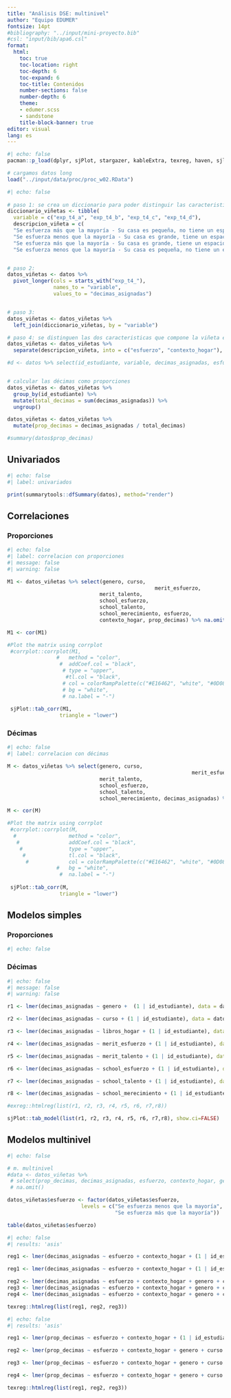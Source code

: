 ```yaml
---
title: "Análisis DSE: multinivel"
author: "Equipo EDUMER"
fontsize: 14pt
#bibliography: "../input/mini-proyecto.bib"
#csl: "input/bib/apa6.csl"
format:
  html:
    toc: true
    toc-location: right
    toc-depth: 6
    toc-expand: 6
    toc-title: Contenidos
    number-sections: false
    number-depth: 6
    theme: 
    - edumer.scss
    - sandstone
    title-block-banner: true
editor: visual
lang: es
---
```


```r
#| echo: false
pacman::p_load(dplyr, sjPlot, stargazer, kableExtra, texreg, haven, sjlabelled, ggplot2, summarytools, ggtext, ggpubr, hrbrthemes, tidyr, stringr, sjmisc, ggalluvial, shadowtext, sjmisc, lme4, Matrix)

# cargamos datos long 
load("../input/data/proc/proc_w02.RData")

```


```r
#| echo: false
 
# paso 1: se crea un diccionario para poder distinguir las caracteristicas de las viñetas
diccionario_viñetas <- tibble(
  variable = c("exp_t4_a", "exp_t4_b", "exp_t4_c", "exp_t4_d"),
  descripcion_viñeta = c(
  "Se esfuerza más que la mayoría - Su casa es pequeña, no tiene un espacio cómodo para estudiar", 
  "Se esfuerza menos que la mayoría - Su casa es grande, tiene un espacio cómodo para estudiar", 
  "Se esfuerza más que la mayoría - Su casa es grande, tiene un espacio cómodo para estudiar", 
  "Se esfuerza menos que la mayoría - Su casa es pequeña, no tiene un espacio cómodo para estudiar"))


# paso 2: 
datos_viñetas <- datos %>%
  pivot_longer(cols = starts_with("exp_t4_"),
               names_to = "variable", 
               values_to = "decimas_asignadas")


# paso 3: 
datos_viñetas <- datos_viñetas %>%
  left_join(diccionario_viñetas, by = "variable")

# paso 4: se distinguen las dos caracteristicas que compone la viñeta en variables individuales
datos_viñetas <- datos_viñetas %>%
  separate(descripcion_viñeta, into = c("esfuerzo", "contexto_hogar"), sep = " - ")

#d <- datos %>% select(id_estudiante, variable, decimas_asignadas, esfuerzo, contexto_hogar, prop_decimas)


# calcular las décimas como proporciones 
datos_viñetas <- datos_viñetas %>%
  group_by(id_estudiante) %>%
  mutate(total_decimas = sum(decimas_asignadas)) %>%
  ungroup()

datos_viñetas <- datos_viñetas %>%
  mutate(prop_decimas = decimas_asignadas / total_decimas)

#summary(datos$prop_decimas)
```

## Univariados

```r
#| echo: false
#| label: univariados

print(summarytools::dfSummary(datos), method="render")
```


## Correlaciones 

### Proporciones

```r
#| echo: false
#| label: correlacion con proporciones
#| message: false
#| warning: false

M1 <- datos_viñetas %>% select(genero, curso, 
                                                merit_esfuerzo,
                              merit_talento,
                              school_esfuerzo,
                              school_talento,
                              school_merecimiento, esfuerzo, 
                              contexto_hogar, prop_decimas) %>% na.omit() %>%  mutate_all(~(as.numeric(.)))

M1 <- cor(M1)

#Plot the matrix using corrplot
 #corrplot::corrplot(M1,
                #   method = "color",
                 #  addCoef.col = "black",
                  # type = "upper",
                   #tl.col = "black",
                  # col = colorRampPalette(c("#E16462", "white", "#0D0887"))(12),
                  # bg = "white",
                  # na.label = "-")
 
 sjPlot::tab_corr(M1, 
                 triangle = "lower")

```


### Décimas

```r
#| echo: false
#| label: correlacion con décimas

M <- datos_viñetas %>% select(genero, curso, 
                                                            merit_esfuerzo,
                              merit_talento,
                              school_esfuerzo,
                              school_talento,
                              school_merecimiento, decimas_asignadas) %>% na.omit() %>%  mutate_all(~(as.numeric(.)))

M <- cor(M)

#Plot the matrix using corrplot
 #corrplot::corrplot(M,
  #                 method = "color",
   #                addCoef.col = "black",
    #               type = "upper",
     #              tl.col = "black",
      #             col = colorRampPalette(c("#E16462", "white", "#0D0887"))(12),
                #   bg = "white",
                 #  na.label = "-")
 
 sjPlot::tab_corr(M, 
                 triangle = "lower")

```


## Modelos simples

### Proporciones 

```r
#| echo: false


```


### Décimas

```r
#| echo: false
#| message: false
#| warning: false

r1 <- lmer(decimas_asignadas ~ genero +  (1 | id_estudiante), data = datos_viñetas)

r2 <- lmer(decimas_asignadas ~ curso + (1 | id_estudiante), data = datos_viñetas)

r3 <- lmer(decimas_asignadas ~ libros_hogar + (1 | id_estudiante), data = datos_viñetas)

r4 <- lmer(decimas_asignadas ~ merit_esfuerzo + (1 | id_estudiante), data = datos_viñetas)

r5 <- lmer(decimas_asignadas ~ merit_talento + (1 | id_estudiante), data = datos_viñetas)

r6 <- lmer(decimas_asignadas ~ school_esfuerzo + (1 | id_estudiante), data = datos_viñetas)

r7 <- lmer(decimas_asignadas ~ school_talento + (1 | id_estudiante), data = datos_viñetas)

r8 <- lmer(decimas_asignadas ~ school_merecimiento + (1 | id_estudiante), data = datos_viñetas)

#exreg::htmlreg(list(r1, r2, r3, r4, r5, r6, r7,r8))

sjPlot::tab_model(list(r1, r2, r3, r4, r5, r6, r7,r8), show.ci=FALSE)
```


## Modelos multinivel


```r
#| echo: false

# m. multinivel
#data <- datos_viñetas %>% 
 # select(prop_decimas, decimas_asignadas, esfuerzo, contexto_hogar, genero, curso, libros_hogar, merit_esfuerzo=p1_1, merit_talento=p1_2, escuela_esfuerzo=p2_1, escuela_talento=p2_2, escuela_merecimiento=p2_3, id_estudiante) %>% 
 # na.omit()

datos_viñetas$esfuerzo <- factor(datos_viñetas$esfuerzo,
                        levels = c("Se esfuerza menos que la mayoría",
                                   "Se esfuerza más que la mayoría"))

table(datos_viñetas$esfuerzo)


```

```r
#| echo: false
#| results: 'asis'

reg1 <- lmer(decimas_asignadas ~ esfuerzo + contexto_hogar + (1 | id_estudiante), data = datos_viñetas)

reg1 <- lmer(decimas_asignadas ~ esfuerzo + contexto_hogar + (1 | id_estudiante), data = datos_viñetas)

reg2 <- lmer(decimas_asignadas ~ esfuerzo + contexto_hogar + genero + curso + libros_hogar + (1 | id_estudiante), data = datos_viñetas)
reg3 <- lmer(decimas_asignadas ~ esfuerzo + contexto_hogar + genero + curso + libros_hogar + merit_esfuerzo + merit_talento + school_esfuerzo + school_talento + school_merecimiento + (1 | id_estudiante), data = datos_viñetas)
reg4 <- lmer(decimas_asignadas ~ esfuerzo + contexto_hogar + genero + curso + libros_hogar + merit_esfuerzo + merit_talento + school_esfuerzo + school_talento + school_merecimiento + (1 | id_estudiante), data = datos_viñetas)

texreg::htmlreg(list(reg1, reg2, reg3))
```

```r
#| echo: false
#| results: 'asis'

reg1 <- lmer(prop_decimas ~ esfuerzo + contexto_hogar + (1 | id_estudiante), data = datos_viñetas)

reg2 <- lmer(prop_decimas ~ esfuerzo + contexto_hogar + genero + curso + libros_hogar + (1 | id_estudiante), data = datos_viñetas)

reg3 <- lmer(prop_decimas ~ esfuerzo + contexto_hogar + genero + curso + libros_hogar + merit_esfuerzo + merit_talento +school_esfuerzo + school_talento + school_merecimiento + (1 | id_estudiante), data = datos_viñetas)

reg4 <- lmer(prop_decimas ~ esfuerzo + contexto_hogar + genero + curso + libros_hogar + merit_esfuerzo + merit_talento + school_esfuerzo + school_talento + school_merecimiento + (1 | id_estudiante), data = datos_viñetas)

texreg::htmlreg(list(reg1, reg2, reg3))
```

